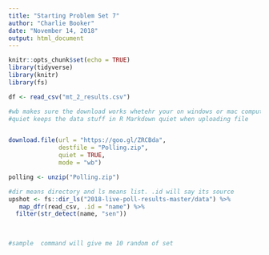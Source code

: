 ```yaml
---
title: "Starting Problem Set 7"
author: "Charlie Booker"
date: "November 14, 2018"
output: html_document
---
```


```r
knitr::opts_chunk$set(echo = TRUE)
library(tidyverse)
library(knitr)
library(fs)

```

```r
df <- read_csv("mt_2_results.csv")

#wb makes sure the download works whetehr your on windows or mac computer
#quiet keeps the data stuff in R Markdown quiet when uploading file


download.file(url = "https://goo.gl/ZRCBda",
              destfile = "Polling.zip",
              quiet = TRUE,
              mode = "wb")

polling <- unzip("Polling.zip")

#dir means directory and ls means list. .id will say its source
upshot <- fs::dir_ls("2018-live-poll-results-master/data") %>%
   map_dfr(read_csv, .id = "name") %>%
  filter(str_detect(name, "sen"))
  
  

#sample  command will give me 10 random of set
```

